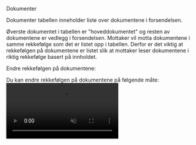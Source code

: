 
<Heading size="medium">Dokumenter</Heading>

Dokumenter tabellen inneholder liste over dokumentene i forsendelsen. 

Øverste dokumentet i tabellen er "hoveddokumentet" og resten av dokumentene er vedlegg i forsendelsen.
Mottaker vil motta dokumentene i samme rekkefølge som det er listet opp i tabellen. Derfor er det viktig at rekkefølgen på dokumentene er listet slik at mottaker leser dokumentene i riktig rekkefølge basert på innholdet. 

<Heading size="small">Endre rekkefølgen på dokumentene:</Heading>

Du kan endre rekkefølgen på dokumentene på følgende måte:
<video autoPlay loop muted playsInline className="w-full border border-solid border-blue-50 mt-4">
    <source src={doktable} type="video/mp4" />
</video>
